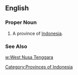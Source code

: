 ==English==
===Proper Noun===
{{en-proper noun}}
#A province of [[Indonesia]].
===See Also===
[[w:West Nusa Tenggara]]
[[Category:Provinces of Indonesia]]